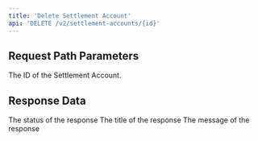 ```yaml
---
title: 'Delete Settlement Account'
api: 'DELETE /v2/settlement-accounts/{id}'
---
```


## Request Path Parameters

<ParamField path="id" type="string" placeholder="sa_Nfr6HyIxpiIDYclTBoUDRK3I" required>
  The ID of the Settlement Account.
</ParamField>


## Response Data

<ResponseField name="status" type="int" required>
  The status of the response
</ResponseField>

<ResponseField name="title" type="string" required>
  The title of the response
</ResponseField>

<ResponseField name="message" type="string" required>
  The message of the response
</ResponseField>


